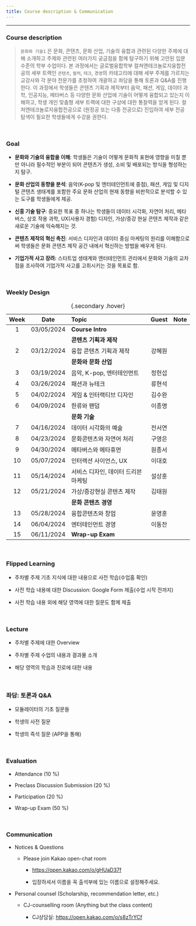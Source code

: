 ```yaml
---
title: Course description & Communication
---
```


------------------------------------------------------------------------

### Course description

> `문화와 기술1` 은 문화, 콘텐츠, 문화 산업, 기술의 융합과 관련된 다양한 주제에 대해 소개하고 주제와 관련된 여러가지 궁금점을 함께 탐구하기 위해 고안된 입문 수준의 학부 수업이다. 본 과정에서는 글로벌융합학부 컬쳐앤테크놀로지융합전공의 세부 트랙인 `콘텐츠`, `컬처`, `테크`, `경영`의 카테고리에 대해 세부 주제를 가르치는 교강사와 각 분야 전문가를 초청하여 개괄하고 좌담을 통해 토론과 Q&A를 진행한다. 이 과정에서 학생들은 콘텐츠 기획과 제작부터 음악, 패션, 게임, 데이터 과학, 인공지능, 메타버스 등 다양한 문화 산업에 기술이 어떻게 융합되고 있는지 이해하고, 학생 개인 맞춤형 세부 트랙에 대한 구상에 대한 통찰력을 얻게 된다. 컬처앤테크놀로지융합전공으로 (원정공 또는 다중 전공으로) 진입하여 세부 전공 탐색이 필요한 학생들에게 수강을 권한다.

</br>

### Goal

-   **문화와 기술의 융합을 이해**: 학생들은 기술이 어떻게 문화적 표현에 영향을 미칠 뿐만 아니라 필수적인 부분이 되어 콘텐츠가 생성, 소비 및 배포되는 방식을 형성하는지 탐구.

-   **문화 산업의 동향을 분석**: 음악(K-pop 및 엔터테인먼트에 중점), 패션, 게임 및 디지털 콘텐츠 생태계를 포함한 주요 문화 산업의 현재 동향을 비판적으로 분석할 수 있는 도구를 학생들에게 제공.

-   **신흥 기술 탐구**: 중요한 목표 중 하나는 학생들이 데이터 시각화, 자연어 처리, 메타버스, 상호 작용 과학, UX(사용자 경험) 디자인, 가상/증강 현실 콘텐츠 제작과 같은 새로운 기술에 익숙해지는 것.

-   **콘텐츠 제작의 혁신 촉진**: 서비스 디자인과 데이터 중심 마케팅의 원리를 이해함으로써 학생들은 문화 콘텐츠 제작 공간 내에서 혁신하는 방법을 배우게 된다.

-   **기업가적 사고 장려:** 스타트업 생태계와 엔터테인먼트 관리에서 문화와 기술의 교차점을 조사하여 기업가적 사고를 고취시키는 것을 목표로 함.

</br>

### Weekly Design

| Week |    Date    | Topic                               | Guest  | Note |
|:----:|:----------:|:------------------------------------|:------:|:----:|
|  1   | 03/05/2024 | **Course Intro**                    |        |      |
|      |            | **콘텐츠 기획과 제작**              |        |      |
|  2   | 03/12/2024 | 융합 콘텐츠 기획과 제작             | 강혜원 |      |
|      |            | **문화와 문화 산업**                |        |      |
|  3   | 03/19/2024 | 음악, K-pop, 엔터테인먼트           | 정헌섭 |      |
|  4   | 03/26/2024 | 패션과 뉴테크                       | 류현석 |      |
|  5   | 04/02/2024 | 게임 & 인터랙티브 디자인            | 김수완 |      |
|  6   | 04/09/2024 | 한류와 팬덤                         | 이종명 |      |
|      |            | **문화 기술**                       |        |      |
|  7   | 04/16/2024 | 데이터 시각화의 예술                | 전서연 |      |
|  8   | 04/23/2024 | 문화콘텐츠와 자연어 처리            | 구영은 |      |
|  9   | 04/30/2024 | 메타버스와 메타휴먼                 | 원종서 |      |
|  10  | 05/07/2024 | 인터랙션 사이언스, UX               | 이대호 |      |
|  11  | 05/14/2024 | 서비스 디자인, 데이터 드리븐 마케팅 | 설상훈 |      |
|  12  | 05/21/2024 | 가상/증강현실 콘텐츠 제작           | 김태원 |      |
|      |            | **문화 콘텐츠 경영**                |        |      |
|  13  | 05/28/2024 | 융합콘텐츠와 창업                   | 윤영훈 |      |
|  14  | 06/04/2024 | 엔터테인먼트 경영                   | 이동찬 |      |
|  15  | 06/11/2024 | **Wrap-up Exam**                    |        |      |
: {.secondary .hover}

</br>

### Flipped Learning

-   주차별 주제 기초 지식에 대한 내용으로 사전 학습(수업홈 확인)

-   사전 학습 내용에 대한 Discussion: Google Form 제출(수업 시작 전까지)

-   사전 학습 내용 외에 해당 영역에 대한 질문도 함께 제출


</br>


### Lecture

-   주차별 주제에 대한 Overview

-   주차별 주제 수업의 내용과 결과물 소개

-   해당 영역의 학습과 진로에 대한 내용


</br>


### **좌담**: 토론과 Q&A

-   모듈레이터의 기초 질문들

-   학생의 사전 질문

-   학생의 즉석 질문 (APP을 통해)


</br>


### Evaluation

-   Attendance (10 %)

-   Preclass Discussion Submission (20 %)

-   Participation (20 %)

-   Wrap-up Exam (50 %)

</br>

### Communication

-   Notices & Questions

    -   Please join Kakao open-chat room

        -   <https://open.kakao.com/o/gHUaD37f>
        
        -   입장하셔서 이름을 꼭 출석부에 있는 이름으로 설정해주세요.

-   Personal counsel (Scholarship, recommendation letter, etc.)

    -   CJ-counselling room (Anything but the class content)

        -   CJ상담실: <https://open.kakao.com/o/s8zTrYCf>
